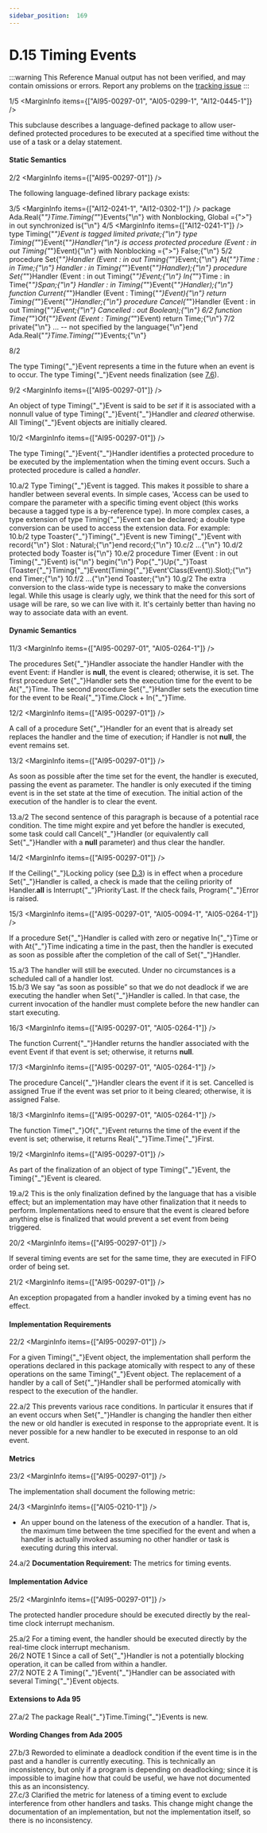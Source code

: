 ```yaml
---
sidebar_position:  169
---
```


# D.15 Timing Events

:::warning
This Reference Manual output has not been verified,
and may contain omissions or errors.
Report any problems on the [tracking issue](https://github.com/ada-lang-io/ada-lang-io/issues/20)
:::


<MarginText>1/5</MarginText>
<MarginInfo items={["AI95-00297-01", "AI05-0299-1", "AI12-0445-1"]} />
<p>This subclause describes a language-defined package to allow user-defined protected procedures to be executed at a specified time without the use of a task or a delay statement. <br /></p>


#### Static Semantics

<MarginText>2/2</MarginText>
<MarginInfo items={["AI95-00297-01"]} />
<p>The following language-defined library package exists: <br /></p>

<MarginText>3/5</MarginText>
<MarginInfo items={["AI12-0241-1", "AI12-0302-1"]} />
<CodeBlock language="ada">
package Ada.Real{"_"}Time.Timing{"_"}Events{"\n"}  with Nonblocking, Global ={">"} in out synchronized is{"\n"}
<MarginText>4/5</MarginText>
<MarginInfo items={["AI12-0241-1"]} />
  type Timing{"_"}Event is tagged limited private;{"\n"}  type Timing{"_"}Event{"_"}Handler{"\n"}       is access protected procedure (Event : in out Timing{"_"}Event){"\n"}       with Nonblocking ={">"} False;{"\n"}
<MarginText>5/2</MarginText>
  procedure Set{"_"}Handler (Event   : in out Timing{"_"}Event;{"\n"}                         At{"_"}Time : in Time;{"\n"}                         Handler : in Timing{"_"}Event{"_"}Handler);{"\n"}  procedure Set{"_"}Handler (Event   : in out Timing{"_"}Event;{"\n"}                         In{"_"}Time : in Time{"_"}Span;{"\n"}                         Handler : in Timing{"_"}Event{"_"}Handler);{"\n"}  function Current{"_"}Handler (Event : Timing{"_"}Event){"\n"}       return Timing{"_"}Event{"_"}Handler;{"\n"}  procedure Cancel{"_"}Handler (Event     : in out Timing{"_"}Event;{"\n"}                            Cancelled : out Boolean);{"\n"}
<MarginText>6/2</MarginText>
  function Time{"_"}Of{"_"}Event (Event : Timing{"_"}Event) return Time;{"\n"}
<MarginText>7/2</MarginText>
private{"\n"}  ... -- not specified by the language{"\n"}end Ada.Real{"_"}Time.Timing{"_"}Events;{"\n"}

</CodeBlock>
<MarginText>8/2</MarginText>
<MarginInfo items={["AI95-00297-01"]} />
<p>The type Timing{"_"}Event represents a time in the future when an event is to occur. The type Timing{"_"}Event needs finalization (see <a href="../AA-7/AA-7.6">7.6</a>).<br /></p>

<MarginText>9/2</MarginText>
<MarginInfo items={["AI95-00297-01"]} />
<p>An object of type Timing{"_"}Event is said to be <em>set</em> if it is associated with a nonnull value of type Timing{"_"}Event{"_"}Handler and <em>cleared</em> otherwise. All Timing{"_"}Event objects are initially cleared. <br /></p>

<MarginText>10/2</MarginText>
<MarginInfo items={["AI95-00297-01"]} />
<p>The type Timing{"_"}Event{"_"}Handler identifies a protected procedure to be executed by the implementation when the timing event occurs. Such a protected procedure is called a <em>handler</em>. <br /></p>

<AnnotatedOnly>
<MarginText>10.a/2</MarginText>
<Admonition type="aarm" aarm="discussion">
<strong></strong>Type Timing{"_"}Event is tagged. This makes it possible to share a handler between several events. In simple cases, 'Access can be used to compare the parameter with a specific timing event object (this works because a tagged type is a by-reference type). In more complex cases, a type extension of type Timing{"_"}Event can be declared; a double type conversion can be used to access the extension data. For example:<br />
</Admonition>
</AnnotatedOnly>

<AnnotatedOnly>
<MarginText>10.b/2</MarginText>
<CodeBlock language="ada">
type Toaster{"_"}Timing{"_"}Event is new Timing{"_"}Event with record{"\n"}   Slot : Natural;{"\n"}end record;{"\n"}
<MarginText>10.c/2</MarginText>
...{"\n"}
<MarginText>10.d/2</MarginText>
protected body Toaster is{"\n"}
<MarginText>10.e/2</MarginText>
   procedure Timer (Event : in out Timing{"_"}Event) is{"\n"}   begin{"\n"}      Pop{"_"}Up{"_"}Toast (Toaster{"_"}Timing{"_"}Event(Timing{"_"}Event'Class(Event)).Slot);{"\n"}   end Timer;{"\n"}
<MarginText>10.f/2</MarginText>
   ...{"\n"}end Toaster;{"\n"}

</CodeBlock>
</AnnotatedOnly>
<AnnotatedOnly>
<MarginText>10.g/2</MarginText>
<Admonition type="aarm" aarm="note">
The extra conversion to the class-wide type is necessary to make the conversions legal. While this usage is clearly ugly, we think that the need for this sort of usage will be rare, so we can live with it. It's certainly better than having no way to associate data with an event. <br />
</Admonition>
</AnnotatedOnly>


#### Dynamic Semantics

<MarginText>11/3</MarginText>
<MarginInfo items={["AI95-00297-01", "AI05-0264-1"]} />
<p>The procedures Set{"_"}Handler associate the handler Handler with the event Event: if Handler is <strong>null</strong>, the event is cleared; otherwise, it is set. The first procedure Set{"_"}Handler sets the execution time for the event to be At{"_"}Time. The second procedure Set{"_"}Handler sets the execution time for the event to be Real{"_"}Time.Clock + In{"_"}Time.<br /></p>

<MarginText>12/2</MarginText>
<MarginInfo items={["AI95-00297-01"]} />
<p>A call of a procedure Set{"_"}Handler for an event that is already set replaces the handler and the time of execution; if Handler is not <strong>null</strong>, the event remains set.<br /></p>

<MarginText>13/2</MarginText>
<MarginInfo items={["AI95-00297-01"]} />
<p>As soon as possible after the time set for the event, the handler is executed, passing the event as parameter. The handler is only executed if the timing event is in the set state at the time of execution. The initial action of the execution of the handler is to clear the event.<br /></p>

<AnnotatedOnly>
<MarginText>13.a/2</MarginText>
<Admonition type="aarm" aarm="reason">
<strong></strong>The second sentence of this paragraph is because of a potential race condition. The time might expire and yet before the handler is executed, some task could call Cancel{"_"}Handler (or equivalently call Set{"_"}Handler with a <strong>null</strong> parameter) and thus clear the handler. <br />
</Admonition>
</AnnotatedOnly>

<MarginText>14/2</MarginText>
<MarginInfo items={["AI95-00297-01"]} />
<p>If the Ceiling{"_"}Locking policy (see <a href="../AA-D/AA-D.3">D.3</a>) is in effect when a procedure Set{"_"}Handler is called, a check is made that the ceiling priority of Handler.<strong>all</strong> is Interrupt{"_"}Priority'Last. If the check fails, Program{"_"}Error is raised.<br /></p>

<MarginText>15/3</MarginText>
<MarginInfo items={["AI95-00297-01", "AI05-0094-1", "AI05-0264-1"]} />
<p>If a procedure Set{"_"}Handler is called with zero or negative In{"_"}Time or with At{"_"}Time indicating a time in the past, then the handler is executed as soon as possible after the completion of the call of Set{"_"}Handler.<br /></p>

<AnnotatedOnly>
<MarginText>15.a/3</MarginText>
<MarginInfo items={["AI05-0094-1"]} />
<Admonition type="aarm" aarm="ramification">
<strong></strong>The handler will still be executed. Under no circumstances is a scheduled call of a handler lost. <br />
</Admonition>
</AnnotatedOnly>

<AnnotatedOnly>
<MarginText>15.b/3</MarginText>
<MarginInfo items={["AI05-0094-1"]} />
<Admonition type="aarm" aarm="discussion">
<strong></strong>We say &ldquo;as soon as possible&rdquo; so that we do not deadlock if we are executing the handler when Set{"_"}Handler is called. In that case, the current invocation of the handler must complete before the new handler can start executing. <br />
</Admonition>
</AnnotatedOnly>

<MarginText>16/3</MarginText>
<MarginInfo items={["AI95-00297-01", "AI05-0264-1"]} />
<p>The function Current{"_"}Handler returns the handler associated with the event Event if that event is set; otherwise, it returns <strong>null</strong>.<br /></p>

<MarginText>17/3</MarginText>
<MarginInfo items={["AI95-00297-01", "AI05-0264-1"]} />
<p>The procedure Cancel{"_"}Handler clears the event if it is set. Cancelled is assigned True if the event was set prior to it being cleared; otherwise, it is assigned False.<br /></p>

<MarginText>18/3</MarginText>
<MarginInfo items={["AI95-00297-01", "AI05-0264-1"]} />
<p>The function Time{"_"}Of{"_"}Event returns the time of the event if the event is set; otherwise, it returns Real{"_"}Time.Time{"_"}First.<br /></p>

<MarginText>19/2</MarginText>
<MarginInfo items={["AI95-00297-01"]} />
<p>As part of the finalization of an object of type Timing{"_"}Event, the Timing{"_"}Event is cleared.<br /></p>

<AnnotatedOnly>
<MarginText>19.a/2</MarginText>
<Admonition type="aarm" aarm="implementation-note">
<strong></strong>This is the only finalization defined by the language that has a visible effect; but an implementation may have other finalization that it needs to perform. Implementations need to ensure that the event is cleared before anything else is finalized that would prevent a set event from being triggered. <br />
</Admonition>
</AnnotatedOnly>

<MarginText>20/2</MarginText>
<MarginInfo items={["AI95-00297-01"]} />
<p>If several timing events are set for the same time, they are executed in FIFO order of being set.<br /></p>

<MarginText>21/2</MarginText>
<MarginInfo items={["AI95-00297-01"]} />
<p>An exception propagated from a handler invoked by a timing event has no effect.<br /></p>


#### Implementation Requirements

<MarginText>22/2</MarginText>
<MarginInfo items={["AI95-00297-01"]} />
<p>For a given Timing{"_"}Event object, the implementation shall perform the operations declared in this package atomically with respect to any of these operations on the same Timing{"_"}Event object. The replacement of a handler by a call of Set{"_"}Handler shall be performed atomically with respect to the execution of the handler.<br /></p>

<AnnotatedOnly>
<MarginText>22.a/2</MarginText>
<Admonition type="aarm" aarm="reason">
<strong></strong>This prevents various race conditions. In particular it ensures that if an event occurs when Set{"_"}Handler is changing the handler then either the new or old handler is executed in response to the appropriate event. It is never possible for a new handler to be executed in response to an old event. <br />
</Admonition>
</AnnotatedOnly>


#### Metrics

<MarginText>23/2</MarginText>
<MarginInfo items={["AI95-00297-01"]} />
<p>The implementation shall document the following metric: <br /></p>

<MarginText>24/3</MarginText>
<MarginInfo items={["AI05-0210-1"]} />
<ul>
<li>An upper bound on the lateness of the execution of a handler. That is, the maximum time between the time specified for the event and when a handler is actually invoked assuming no other handler or task is executing during this interval.<br /></li>
</ul>
<AnnotatedOnly>
<MarginText>24.a/2</MarginText>
<Admonition type="aarm" aarm="note">
<strong>Documentation Requirement: </strong>The metrics for timing events.<br />
</Admonition>
</AnnotatedOnly>


#### Implementation Advice

<MarginText>25/2</MarginText>
<MarginInfo items={["AI95-00297-01"]} />
<p>The protected handler procedure should be executed directly by the real-time clock interrupt mechanism.<br /></p>

<AnnotatedOnly>
<MarginText>25.a/2</MarginText>
<Admonition type="aarm" aarm="implementation-advice">
<strong></strong>For a timing event, the handler should be executed directly by the real-time clock interrupt mechanism.<br />
</Admonition>
</AnnotatedOnly>

<AnnotatedOnly>
<MarginText>26/2</MarginText>
<MarginInfo items={["AI95-00297-01"]} />
<Admonition type="aarm" aarm="note">
NOTE 1   Since a call of Set{"_"}Handler is not a potentially blocking operation, it can be called from within a handler.<br />
</Admonition>
</AnnotatedOnly>

<AnnotatedOnly>
<MarginText>27/2</MarginText>
<MarginInfo items={["AI95-00297-01"]} />
<Admonition type="aarm" aarm="note">
NOTE 2   A Timing{"_"}Event{"_"}Handler can be associated with several Timing{"_"}Event objects.<br />
</Admonition>
</AnnotatedOnly>

<AnnotatedOnly>

#### Extensions to Ada 95

</AnnotatedOnly>
<AnnotatedOnly>
<MarginText>27.a/2</MarginText>
<MarginInfo items={["AI95-00297-01"]} />
<Admonition type="aarm" aarm="note">
The package Real{"_"}Time.Timing{"_"}Events is new. <br />
</Admonition>
</AnnotatedOnly>

<AnnotatedOnly>

#### Wording Changes from Ada 2005

</AnnotatedOnly>
<AnnotatedOnly>
<MarginText>27.b/3</MarginText>
<MarginInfo items={["AI05-0094-1"]} />
<Admonition type="aarm" aarm="correction">
<strong></strong> Reworded to eliminate a deadlock condition if the event time is in the past and a handler is currently executing. This is technically an inconsistency, but only if a program is depending on deadlocking; since it is impossible to imagine how that could be useful, we have not documented this as an inconsistency.<br />
</Admonition>
</AnnotatedOnly>

<AnnotatedOnly>
<MarginText>27.c/3</MarginText>
<MarginInfo items={["AI05-0210-1"]} />
<Admonition type="aarm" aarm="correction">
<strong></strong> Clarified the metric for lateness of a timing event to exclude interference from other handlers and tasks. This change might change the documentation of an implementation, but not the implementation itself, so there is no inconsistency. <br />
</Admonition>
</AnnotatedOnly>

